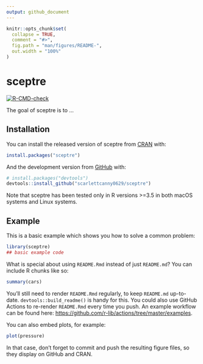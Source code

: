 ```yaml
---
output: github_document
---
```


<!-- README.md is generated from README.Rmd. Please edit that file -->

```r
knitr::opts_chunk$set(
  collapse = TRUE,
  comment = "#>",
  fig.path = "man/figures/README-",
  out.width = "100%"
)
```

# sceptre

<!-- badges: start -->
[![R-CMD-check](https://github.com/scarlettcanny0629/sceptre/workflows/R-CMD-check/badge.svg)](https://github.com/scarlettcanny0629/sceptre/actions)
<!-- badges: end -->

The goal of sceptre is to ...

## Installation

You can install the released version of sceptre from [CRAN](https://CRAN.R-project.org) with:

``` r
install.packages("sceptre")
```

And the development version from [GitHub](https://github.com/) with:

``` r
# install.packages("devtools")
devtools::install_github("scarlettcanny0629/sceptre")
```
Note that sceptre has been tested only in R versions >=3.5 in both macOS systems and Linux systems.

## Example

This is a basic example which shows you how to solve a common problem:

```r
library(sceptre)
## basic example code
```

What is special about using `README.Rmd` instead of just `README.md`? You can include R chunks like so:

```r
summary(cars)
```

You'll still need to render `README.Rmd` regularly, to keep `README.md` up-to-date. `devtools::build_readme()` is handy for this. You could also use GitHub Actions to re-render `README.Rmd` every time you push. An example workflow can be found here: <https://github.com/r-lib/actions/tree/master/examples>.

You can also embed plots, for example:

```r
plot(pressure)
```

In that case, don't forget to commit and push the resulting figure files, so they display on GitHub and CRAN.
